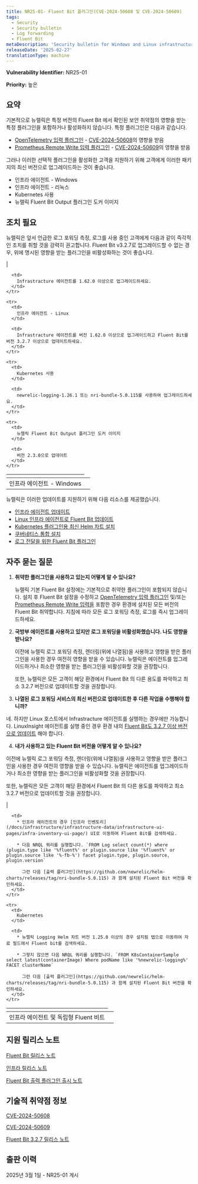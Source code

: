 ```yaml
---
title: NR25-01- Fluent Bit 플러그인(CVE-2024-50608 및 CVE-2024-50609)
tags:
  - Security
  - Security bulletin
  - Log forwarding
  - Fluent Bit
metaDescription: 'Security bulletin for Windows and Linux infrastructure agent and Fluent Bit, the Kubernetes plugin, and the Fluent Bit output plugin.'
releaseDate: '2025-02-27'
translationType: machine
---
```


<DNT>**Vulnerability Identifier:**</DNT> NR25-01

<DNT>**Priority:**</DNT> 높은

## 요약

기본적으로 뉴렐릭은 특정 버전의 Fluent Bit 에서 확인된 보안 취약점의 영향을 받는 특정 플러그인을 포함하거나 활성화하지 않습니다. 특정 플러그인은 다음과 같습니다.

* [OpenTelemetry 입력 플러그인](https://docs.fluentbit.io/manual/pipeline/inputs/opentelemetry) - [CVE-2024-50608](https://nvd.nist.gov/vuln/detail/CVE-2024-50608)의 영향을 받음
* [Prometheus Remote Write 입력 플러그인](https://docs.fluentbit.io/manual/pipeline/inputs/prometheus-remote-write) - [CVE-2024-50609](https://nvd.nist.gov/vuln/detail/CVE-2024-50609)의 영향을 받음

그러나 이러한 선택적 플러그인을 활성화한 고객을 지원하기 위해 고객에게 이러한 패키지의 최신 버전으로 업그레이드하는 것이 좋습니다.

* 인프라 에이전트 - Windows
* 인프라 에이전트 - 리눅스
* Kubernetes 사용
* 뉴렐릭 Fluent Bit Output 플러그인 도커 이미지

## 조치 필요

뉴렐릭은 앞서 언급한 로그 포워딩 측정, 로그를 사용 중인 고객에게 다음과 같이 즉각적인 조치를 취할 것을 강력히 권고합니다. Fluent Bit v3.2.7로 업그레이드할 수 없는 경우, 위에 명시된 영향을 받는 플러그인을 비활성화하는 것이 좋습니다.

<table>
  <thead>
    | <th /><td>
  </thead>

  <tbody>
    <tr>
      <td>
        인프라 에이전트 - Windows
      </td>

      <td>
        Infrastracture 에이전트를 1.62.0 이상으로 업그레이드하세요.
      </td>
    </tr>

    <tr>
      <td>
        인프라 에이전트 - Linux
      </td>

      <td>
        Infrastracture 에이전트를 버전 1.62.0 이상으로 업그레이드하고 Fluent Bit를 버전 3.2.7 이상으로 업데이트하세요.
      </td>
    </tr>

    <tr>
      <td>
        Kubernetes 사용
      </td>

      <td>
        newrelic-logging-1.26.1 또는 nri-bundle-5.0.115를 사용하여 업그레이드하세요.
      </td>
    </tr>

    <tr>
      <td>
        뉴렐릭 Fluent Bit Output 플러그인 도커 이미지
      </td>

      <td>
        버전 2.3.0으로 업데이트
      </td>
    </tr>
  </tbody>
</table>

뉴렐릭은 이러한 업데이트를 지원하기 위해 다음 리소스를 제공했습니다.

* [인프라 에이전트 업데이트](/docs/infrastructure/install-infrastructure-agent/update-or-uninstall/update-infrastructure-agent/)
* [Linux 인프라 에이전트로 Fluent Bit 업데이트](/docs/logs/forward-logs/forward-your-logs-using-infrastructure-agent/#install-fb-version)
* [Kubernetes 플러그인용 최신 Helm 차트 설치](https://github.com/newrelic/helm-charts/tree/master?tab=readme-ov-file#Installthecharts)
* [쿠버네티스 통합 설치](/docs/kubernetes-pixie/kubernetes-integration/installation/kubernetes-integration-install-configure/)
* [로그 전달을 위한 Fluent Bit 플러그인](/docs/logs/forward-logs/fluent-bit-plugin-log-forwarding/)

## 자주 묻는 질문

1. **취약한 플러그인을 사용하고 있는지 어떻게 알 수 있나요?**

   뉴렐릭 기본 Fluent Bit 설정에는 기본적으로 취약한 플러그인이 포함되지 않습니다. 설치 후 Fluent Bit 설정을 수정하고 [OpenTelemetry 입력 플러그인](https://docs.fluentbit.io/manual/pipeline/inputs/opentelemetry) 및/또는 [Prometheus Remote Write 입력을](https://docs.fluentbit.io/manual/pipeline/inputs/prometheus-remote-write) 포함한 경우 환경에 설치된 모든 버전의 Fluent Bit 취약합니다. 지침에 따라 모든 로그 포워딩 측정, 로그를 즉시 업그레이드하세요.

2. **국방부 에이전트를 사용하고 있지만 로그 포워딩을 비활성화했습니다. 나도 영향을 받나요?**

   이전에 뉴렐릭 로그 포워딩 측정, 렌더링(위에 나열됨)을 사용하고 영향을 받은 플러그인을 사용한 경우 여전히 영향을 받을 수 있습니다. 뉴렐릭은 에이전트를 업그레이드하거나 최소한 영향을 받는 플러그인을 비활성화할 것을 권장합니다.

   또한, 뉴렐릭은 모든 고객이 해당 환경에서 Fluent Bit 의 다른 용도를 파악하고 최소 3.2.7 버전으로 업데이트할 것을 권장합니다.

3. **나열된 로그 포워딩 서비스의 최신 버전으로 업데이트한 후 다른 작업을 수행해야 합니까?**

네. 하지만 Linux 호스트에서 Infrastracture 에이전트를 실행하는 경우에만 가능합니다. LinuxInsight 에이전트를 실행 중인 경우 환경 내의 [Fluent Bit도 3.2.7 이상 버전으로 업데이트](/docs/logs/forward-logs/forward-your-logs-using-infrastructure-agent/#install-fb-version) 해야 합니다.

4. **내가 사용하고 있는 Fluent Bit 버전을 어떻게 알 수 있나요?**

이전에 뉴렐릭 로그 포워딩 측정, 렌더링(위에 나열됨)을 사용하고 영향을 받은 플러그인을 사용한 경우 여전히 영향을 받을 수 있습니다. 뉴렐릭은 에이전트를 업그레이드하거나 최소한 영향을 받는 플러그인을 비활성화할 것을 권장합니다.

또한, 뉴렐릭은 모든 고객이 해당 환경에서 Fluent Bit 의 다른 용도를 파악하고 최소 3.2.7 버전으로 업데이트할 것을 권장합니다.

<table>
  <thead>
    | <th /><td>
  </thead>

  <tbody>
    <tr>
      <td>
        인프라 에이전트 및 독립형 Fluent 비트
      </td>

      <td>
        * 인프라 에이전트의 경우 [인프라 인벤토리](/docs/infrastructure/infrastructure-data/infrastructure-ui-pages/infra-inventory-ui-page/) UI로 이동하여 Fluent Bit를 검색하세요.

        * 다음 NRQL 쿼리를 실행합니다. `FROM Log select count(*) where (plugin.type like '%fluent%' or plugin.source like '%fluent%' or plugin.source like '%-fb-%') facet plugin.type, plugin.source, plugin.version`

          그런 다음 [출력 플러그인](https://github.com/newrelic/helm-charts/releases/tag/nri-bundle-5.0.115) 과 함께 설치된 Fluent Bit 버전을 확인하세요.
      </td>
    </tr>

    <tr>
      <td>
        Kubernetes
      </td>

      <td>
        * 뉴렐릭 Logging Helm 차트 버전 1.25.0 이상의 경우 설치됨 탭으로 이동하여 자료 필드에서 Fluent bit를 검색하세요.

        * 그렇지 않으면 다음 NRQL 쿼리를 실행합니다. `FROM K8sContainerSample select latest(containerImage) Where podName like '%newrelic-logging%' FACET clusterName`

          그런 다음 [출력 플러그인](https://github.com/newrelic/helm-charts/releases/tag/nri-bundle-5.0.115) 과 함께 설치된 Fluent Bit 버전을 확인하세요.
      </td>
    </tr>
  </tbody>
</table>

## 지원 릴리스 노트

[Fluent Bit 릴리스 노트](/docs/release-notes/fluentbit-release-notes/)

[인프라 릴리스 노트](/docs/release-notes/infrastructure-release-notes/infrastructure-agent-release-notes/)

[Fluent Bit 출력 플러그인 출시 노트](https://github.com/newrelic/newrelic-fluent-bit-output/releases)

## 기술적 취약점 정보

[CVE-2024-50608](https://nvd.nist.gov/vuln/detail/CVE-2024-50608)

[CVE-2024-50609](https://nvd.nist.gov/vuln/detail/CVE-2024-50609)

[Fluent Bit 3.2.7 릴리스 노트](https://fluentbit.io/announcements/v3.2.7/)

## 출판 이력

2025년 3월 1일 - NR25-01 게시